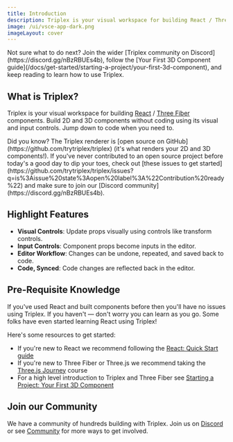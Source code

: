 ```yaml
---
title: Introduction
description: Triplex is your visual workspace for building React / Three Fiber components.
image: /ui/vsce-app-dark.png
imageLayout: cover
---
```



<DownloadThanks>
  Not sure what to do next? Join the wider [Triplex community on
  Discord](https://discord.gg/nBzRBUEs4b), follow the [Your First 3D Component
  guide](/docs/get-started/starting-a-project/your-first-3d-component), and keep
  reading to learn how to use Triplex.
</DownloadThanks>

## What is Triplex?

Triplex is your visual workspace for building [React](https://react.dev) / [Three Fiber](https://r3f.docs.pmnd.rs) components. Build 2D and 3D components without coding using its visual and input controls. Jump down to code when you need to.

<KnowledgeCallout>
  Did you know? The Triplex renderer is [open source on
  GitHub](https://github.com/trytriplex/triplex) (it's what renders your 2D and
  3D components!). If you've never contributed to an open source project before
  today's a good day to dip your toes, check out [these issues to get
  started](https://github.com/trytriplex/triplex/issues?q=is%3Aissue%20state%3Aopen%20label%3A%22Contribution%20ready%22)
  and make sure to join our [Discord community](https://discord.gg/nBzRBUEs4b).
</KnowledgeCallout>

## Highlight Features

- **Visual Controls**: Update props visually using controls like transform controls.
- **Input Controls**: Component props become inputs in the editor.
- **Editor Workflow**: Changes can be undone, repeated, and saved back to code.
- **Code, Synced**: Code changes are reflected back in the editor.

## Pre-Requisite Knowledge

If you've used React and built components before then you'll have no issues using Triplex. If you haven't — don't worry you can learn as you go. Some folks have even started learning React using Triplex!

Here's some resources to get started:

- If you're new to React we recommend following the [React: Quick Start guide](https://react.dev/learn)
- If you're new to Three Fiber or Three.js we recommend taking the [Three.js Journey](https://threejs-journey.com/lessons/what-are-react-and-react-three-fiber) course
- For a high level introduction to Triplex and Three Fiber see [Starting a Project: Your First 3D Component](/docs/get-started/starting-a-project/your-first-3d-component)

## Join our Community

We have a community of hundreds building with Triplex. Join us on [Discord](https://discord.gg/nBzRBUEs4b) or see [Community](/docs/community) for more ways to get involved.

<PagesList variant="grid" route="/docs" />
